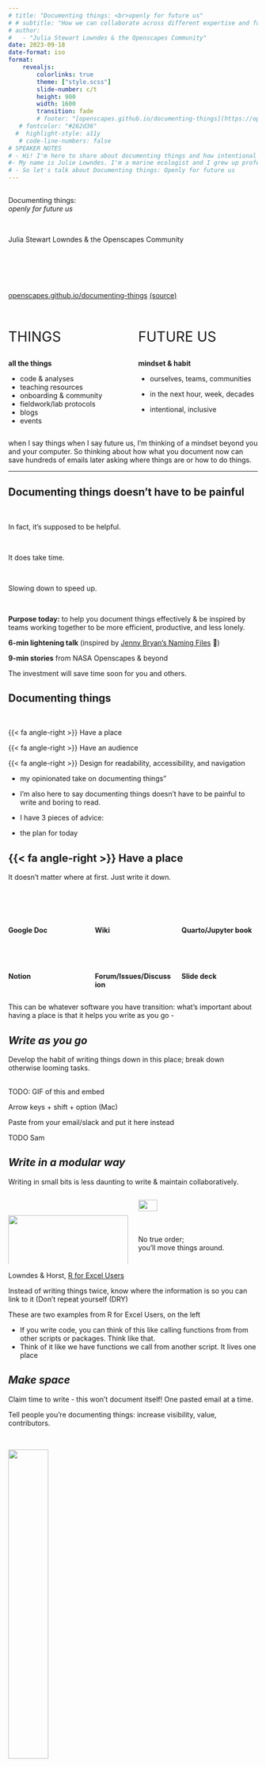 ```yaml
---
# title: "Documenting things: <br>openly for future us"
# # subtitle: "How we can collaborate across different expertise and focus on climate solutions"
# author: 
#   - "Julia Stewart Lowndes & the Openscapes Community"
date: 2023-09-18
date-format: iso
format:
    revealjs:
        colorlinks: true
        theme: ["style.scss"]
        slide-number: c/t
        height: 900
        width: 1600        
        transition: fade
        # footer: "[openscapes.github.io/documenting-things](https://openscapes.github.io/documenting-things/) [(source)](https://github.com/openscapes/documenting-things)"
   # fontcolor: "#262d36"
  #  highlight-style: a11y
   # code-line-numbers: false
# SPEAKER NOTES
# - Hi! I'm here to share about documenting things and how intentional approaches is helpling teams tackle hard challeges and change culture across organizations like NASA and NOAA communities supporting climate change research and action. 
#- My name is Julie Lowndes. I'm a marine ecologist and I grew up professionally in the R and Open science communities over past the 10 years. Documenting things has been a big part of shifting my career I now lead  a program called Openscapes. 
# - So let's talk about Documenting things: Openly for future us
---
```


## {#title-slide data-menu-title="Title Slide"}

::: {.custom-title .takeaway}
Documenting things: <br> *openly for future us* 
:::

<br>

::: {.subtitle}
Julia Stewart Lowndes & the Openscapes Community
:::

<br>
<br>
<br>
<br>

::: {.title-footer}
[openscapes.github.io/documenting-things](https://openscapes.github.io/documenting-things/) [(source)](https://github.com/openscapes/documenting-things)
:::

## 

::: columns
::: {.column width="45%"}
::: {style="font-size: 2em;"}
THINGS 
:::

**all the things**

-   code & analyses
-   teaching resources
-   onboarding & community
-   fieldwork/lab protocols
-   blogs
-   events
:::

::: {.column width="45%"}
::: {style="font-size: 2em;"}
FUTURE US
:::

**mindset & habit**
 
-   ourselves, teams, communities

-   in the next hour, week, decades

-   intentional, inclusive
:::
:::

::: notes
when I say things when I say future us, I'm thinking of a mindset beyond you and your computer. So thinking about how what you document now can save hundreds of emails later asking where things are or how to do things.
:::

---

## Documenting things doesn't have to be painful {.takeaway background="#53C9DF"}

<br>

::: fragment
In fact, it's supposed to be helpful.
:::

<br>

::: fragment
It does take time. 
:::

<br>

::: fragment
Slowing down to speed up. 
:::

<br>

::: fragment
**Purpose today:** to help you document things effectively & be inspired by teams working together to be more efficient, productive, and less lonely. 

::: {.yellow-bg}
**6-min lightening talk** (inspired by [Jenny Bryan's Naming Files](https://github.com/jennybc/how-to-name-files#how-to-name-files) 💙)
:::

<br-smaller>

::: {.white-bg}
**9-min stories** from NASA Openscapes & beyond
:::

:::

::: notes

The investment will save time soon for you and others.

:::

## **Documenting things** {background="#FFF6E1" .takeaway}

<br>

::: doc-things-text
{{< fa angle-right >}} Have a place

{{< fa angle-right >}} Have an audience

{{< fa angle-right >}} Design for readability, accessibility, and navigation
:::


::: notes
- my opinionated take on documenting things”

-   I'm also here to say documenting things doesn't have to be painful to write and boring to read.
-   I have 3 pieces of advice:
-   the plan for today
:::

## {{< fa angle-right >}} Have a place {background="#FFF6E1"}

It doesn't matter where at first. Just write it down. 

<br>

::: columns
::: {.column width="33%"}
<br>

**Google Doc**

<br>

<br>

**Notion**
:::

::: {.column width="33%"}
<br>

**Wiki**

<br>

<br>

**Forum/Issues/Discussion**
:::

::: {.column width="33%"}
<br>

**Quarto/Jupyter book**

<br>

<br>

**Slide deck**
:::
:::

::: notes
This can be whatever software you have transition: what's important about having a place is that it helps you write as you go -
:::

## *Write as you go* {background="#FFF6E1"}

Develop the habit of writing things down in this place; break down otherwise looming tasks.



<br> TODO: GIF of this and embed

Arrow keys + shift + option (Mac)

Paste from your email/slack and put it here instead



::: notes
TODO Sam
:::

## *Write in a modular way* {background="#FFF6E1"}

Writing in small bits is less daunting to write & maintain collaboratively.

::: columns
::: {.column width="50%"}
<br>

::: borderbox
![](images/modular-github-annotated.png){fig-alt="Screenshot of an e-book left navigation bar for R, RStudio, and RMarkdown, with subsections Summary, RStudio Orientation, Intro to RMarkdown, R code in the Console, R functions, Help pages, Commenting" width="100%"}
:::

::: center-text
Modular bits can be networked; not limited to linear flow. 
Don't repeat yourself ([DRY](https://en.wikipedia.org/wiki/Don%27t_repeat_yourself))!
:::
:::

::: {.column width="50%"}
::: borderbox
![](images/modular-r-for-excel.png){fig-alt="Screenshot of an e-book left navigation bar for R, RStudio, and RMarkdown, with subsections Summary, RStudio Orientation, Intro to RMarkdown, R code in the Console, R functions, Help pages, Commenting" width="40%"}
:::

::: center-text
No true order; <br>you'll move things around.
:::

:::
:::

::: ref-text
Lowndes & Horst, [R for Excel Users](https://rstudio-conf-2020.github.io/r-for-excel)
:::

::: notes
Instead of writing things twice, know where the information is so you can link to it (Don't repeat yourself (DRY)

These are two examples from R for Excel Users, on the left

-   If you write code, you can think of this like calling functions from from other scripts or packages. Think like that.
-   Think of it like we have functions we call from another script. It lives one place
:::

## *Make space* {background="#FFF6E1"}
Claim time to write - this won't document itself! One pasted email at a time.

Tell people you're documenting things: increase visibility, value, contributors.

<br>

![](images/AmySteiker-EarthdataClinic-DryRun2023-05-17.png){fig-alt="Screenshot of three people in Zoom that are screensharing writing documentation and in collaborating in jupyterhub" fig-align="center" width="40%"}

::: notes
Making it visible helps give it value. And find contributors.

Bigger lifts: put it on the calendar. Cowork with a colleague.

:::

## {{< fa angle-right >}} Have an audience {background="#FFF6E1"}

You're writing this for someone. Often, many audiences. 

Make it engaging - doesn't have to be dry or distant. 
 
::: borderbox
![](images/happy-git-with-r.png){fig-alt="Screenshot of Jenny Bryan's Happy Git With R book that has an image from the music video Whip that says Watch me Diff, Watch me Rebase" fig-align="center" width="55%"}
:::

::: ref-text
Bryan, [Happy Git with R](https://happygitwithr.com)
:::

::: notes
Picture talking to them
:::


## *Write in an inclusive tone* {background="#FFF6E1"}

We're in this together: Your readers are intelligent people, who are here to learn from you.

Consider your goals and style that welcome readers; e.g. avoid words that trivialize like 'simply'.

<br>

::: {.medium-body-text .blue-underline}
Thoughtful resources
:::

-   Purpose, Outcomes, Process ([POP](https://suzannehawkes.com/2010/04/09/pop-everything/))
-   Carpentries Curriculum Developers Handbook ([CDH](https://cdh.carpentries.org/))
-   eScience SnowEx Hackweek Team-building ([slides](https://docs.google.com/presentation/d/1qJDpFdS42kF5pcrbmxm1xFWzNoNamVrnMFelwAOh73Q/edit#slide=id.gddb97543ad_3_13) & [website](https://snowex-hackweek.github.io/website/))

<br>



::: notes


Write as if these different audiences are all in the room with you. directed toward different audiences


:::

## *Narrate code in small chunks* {background="#FFF6E1"}

Write short narrations for your code as you'd say it out loud.
Match this with your purpose; it's especially important for teaching.

<br>

::: borderbox
![](images/cloud-clinic-ex.png)
:::

::: ref-text
Amy Steiker & NASA Openscapes Mentors, [NASA Earthdata Cloud Clinic](https://nasa-openscapes.github.io/earthdata-cloud-cookbook/examples/Earthdata-cloud-clinic.html)
:::

<br>
Quarto now has a cool [code annotation](https://quarto.org/docs/authoring/code-annotation.html) feature to help!

::: notes
When we write tutorials with code, we write them as if we're teaching them outloud. What you would say is included. And we design the code in chunks for learners.
:::

## *Share it* {background="#FFF6E1"}
Share online so people can find it - readers, contributors, users. 

Consider permissions & leverage different technologies to leave breadcrumbs.

<br>

::: borderbox
[![](images/nmfs-opensci-508-breadcrumb.png){fig-alt="Screenshot of NOAA Fisheries Open Science Resource Book on the page with 508 Compliance. A red arrow points to blue text that says Recording of R UG Meeting and in red text says Internal link" width="65%"}](https://nmfs-opensci.github.io/ResourceBook/content/508_compliance.html)
:::

::: ref-text
NOAA Fisheries Open Science, [Resource Book](https://nmfs-opensci.github.io/ResourceBook/content/508_compliance.html)
:::

::: notes
Breadcrumbs. Internal link for NOAA Fisheries. That's ok. We can still all learn a lot by having as much public.

'as open as possible, as closed as necessary'
:::


## {{< fa angle-right >}} Design for readability, accessibility, & navigation {background="#FFF6E1"}

TODO: screenshot. Alison Hill? Desiree?

::: notes
-   aesthetics matter, and don't have to be super time-consuming
-   accessibility matters - can mean screenreaders, low bandwidth, paywalls/permissions, and much more
-   navigation mtters - helping Future Us find what we need
:::

## *Use section headers* {background="#FFF6E1"}

Section headers are important for screen readers to describe sections and flow.

You can anchor directly to them to share an anchored URL.

::: columns
::: {.column width="50%"}
::: borderbox
![](images/anchor-quarto-annotated.png){fig-alt="Screenshot of Quarto page with a Header anchored, indicated with a red circle and red arrow pointing to the url bar with text that says Clicking anchors URL" width="100%"}
:::

::: ref-text
Fay Lab, [The FayLab Manual](https://thefaylab.github.io/lab-manual/)
:::
:::

::: {.column width="50%"}
::: borderbox
![](images/anchor-gdoc-bookmark-annotated.png){fig-alt="Screenshot of Google Doc with a Bookmark inserted with a red arrow pointing from the Insert nav bar item that says Insert > Bookmark" width="95%"}
:::
::: ref-text
Clatterbuck et al, [3 approaches for the year of open science](https://openscapes.org/blog/2023-03-16-esip-winter-2023/).
:::

:::
:::




<br>

[Naming things](https://github.com/jennybc/how-to-name-files#how-to-name-files) 💙 is key here - "embrace the slug"



::: notes
Helps with accessibility since screen readers treat headers a specific way.
 
These are examples from Google Doc where you can insert a bookmark and Quarto where you can anchor in Markdown.

Maybe: Be Consistent - Not "example" and then 2nd example has a diff name. Indenting.
:::


## *Use text formatting* {background="#FFF6E1"}

Formatting helps your readers follow along. 

::: borderbox
![](images/format-fonts-links.png){fig-alt="Screenshot of a blog post where the hyperlinked text says Fire and Tree Mortality Database and the words tidymodels and geomtextpath are formatted for code" fig-align="center" width="80%"}
:::

::: ref-text
Horst, [Exploring tree outcomes following fires](https://allisonhorst.github.io/posts/2022-03-10-tree-mortality-fires/).
:::

<br>

Distinguish `code` with fonts; (in Markdown use backticks: \`code\` )

Hyperlink text like [Fire and Tree Mortality Database](https://doi.org/10.2737/RDS-2020-0001), not that this important thing is [here](https://doi.org/10.2737/RDS-2020-0001).


## *Alternative text ("alt text")* {background="#FFF6E1"}

::: notes
note alt text should not just repeat the caption (if you have one) it should be descriptive - paint the picture of whatever you’re talking about so someone with a screen reader can listen to the alt text and get the same details and take home messages as someone who can look at the image
:::

## **Documenting things** {background="#FFF6E1" .takeaway}

<br>

::: doc-things-text
{{< fa angle-right >}} Have a place

{{< fa angle-right >}} Have an audience

{{< fa angle-right >}} Design for readability, accessibility, and navigation
:::

## What's possible from this {background="#53C9DF" .centered .center}

::: notes
:::

## Putting a focus on documentation has enabled NASA<br>to collaborate across divisions and support users transitioning to Earthdata Cloud {.centered .center}

::: notes
So what are we talking about here
:::

##  {#nasa-beach-ball .center data-menu-title="NASA Beach Ball" background-video="videos/nasa_beach_ball_flat_360p.mp4" background-size="contain" background-color="#000000"}

::: notes
:::

## Teaching NASA Earthdata Cloud
### ...by learning as a community

![](images/nasa-openscapes-intro-slide-crop.png){fig-alt="Screenshot slide saying TODO IF KEEP" width="80%"}

::: ref-text
TODO ADD LOGOS Steiker et al, [Working with NASA Earthdata in the Cloud](https://docs.google.com/presentation/d/e/2PACX-1vSXgRRZpK9zDcq8Wxf9804GxamHDL69BkxEuDXaVHjexLD4q3sIvv61HLZZJRzCcEoHw-VBBH71lGJv/pub?start=false&loop=false&delayms=3000)
:::

## Place & space: Earthdata Cloud Cookbook
GitHub organization • Quarto notebook collection • 2i2c JupyterHub • Regular Coworking


::: columns
::: {.column width="50%"}
::: borderbox
![](){width="70%" fig-alt="Screenshot of NASA Openscapes GitHub organization"}
:::

::: borderbox
![](){width="70%" fig-alt="Screenshot of NASA Openscapes Cloud Cookbook made with Quarto"}
:::
:::

::: {.column width="50%"}
::: borderbox
![](images/tools-jupyterhub.png){fig-alt="Screenshot of JupyterHub interface" width="70%"}
:::

::: borderbox
![](images/amy-steiker-cloud-clinic-teaching.png){width="70%" fig-alt="Screenshot of Coworking"}
:::
:::
:::




quarto Cookbook, 

JupyterHub, 

regular coworking meetings & Slack

## Audience: Us first, then others

![](images/nasa-openscapes-shell.png){fig-alt="Diagram of a colorful shell-spiral shape with NASA Openscapes Mentors community values as a small image up top, then Data Center Staff, then End Users, then Open Science Community." fig-align="center" width="80%"}

::: ref-text
Steiker et al, [Working with NASA Earthdata in the Cloud](https://docs.google.com/presentation/d/e/2PACX-1vSXgRRZpK9zDcq8Wxf9804GxamHDL69BkxEuDXaVHjexLD4q3sIvv61HLZZJRzCcEoHw-VBBH71lGJv/pub?start=false&loop=false&delayms=3000)
:::

::: notes
us as we onboard = as we start. crumb trail as we learn. 
as we figure things out, we make a crumb trail no matter how small it is

-   Contributing section was early addition; how to access our cloud infrastructure

:::

## Design: Meet people where they are 
We don't assume experience. Workflows: `.ipynb`, `.Rmd`; VSCode, Jupyter, RStudio, MATLAB.

::: borderbox
![](images/cookbook-onboarding-annotated.png){fig-alt="Screenshot of a quarto e-book called NASA Earthdata Cloud Cookbook with a red box around the left navigation bar section that says Contributing. The main page we see says Onboarding Mentors with subsections like Welcome to the mentor community! and Mentor schedule, tooling checklist" fig-align="center" width="60%"}
:::

::: ref-text
NASA Openscapes Community, [NASA Earthdata Cloud Cookbook](https://nasa-openscapes.github.io/earthdata-cloud-cookbook/contributing/onboarding)
:::

::: notes
Focus on onboarding

Don't assume
:::

## Design: Reuse & complement existing work

::: columns
::: {.column width="50%"}

<br>
![](images/divio.png){fig-alt="Screenshot of Divios Documentation system: a black square with four quadrants labeled Tutorials, How To Guides, Reference, and Explanation" fig-align="center"}

::: ref-text
Daniele Procida & Divio, [The Documentation System](https://documentation.divio.com/)
:::

<br>

**Framework** - helped NASA Mentors focus on learning & problem oriented documentation.
:::

::: {.column width="50%"}
<br>

![](images/open-communities.png){fig-alt="Screenshot of 20 logos from different open communities including Transfor to Open Science, Ladies of Landsat, Posit, rOpenSci, and The Turing Way" fig-align="center" width="82%"}


::: ref-text
Bri Lind at the NASA Hyperwall, [Getting to Know Open Science](https://docs.google.com/presentation/d/1uMfh0ssHGDuJ9q8pcRk8-qIerkywE4X-E_KP4CiptKc/edit#slide=id.g23d8f62188b_2_96)
:::

<br>

**Open community** - helped NASA Mentors learn, scope, co-develop, and share.

:::
:::

::: notes
TMentors found it really helpful to have a framework for thinking of this documentation.
:::

##  What's possible from this {background="#53C9DF" .centered}


::: notes
from a documentation perspective
:::


## Putting a focus on documentation has enabled <br>the NASA Openscapes community to grow<br>through intentional onboarding over 3 years {background="#d2e3f3" .centered}

::: notes
Maintainance isn't terrible; onboarding new folks & increasing user-contributors

Communities don't grow on their own. We've been explicit about onboarding. 
:::



## 3 places for 3 audiences, designed for onboarding {background="#d2e3f3"}

<br>

::: columns
::: {.column width="33%"}
**Place: [Project website](https://nasa-openscapes.github.io)** 

Audience: NASA Leadership

::: borderbox
[![](images/website-nasa-openscapes.png){fig-alt="Screenshot of the project website for NASA Openscapes, with a blue navigation bar across the top and NASA and Openscapes logos in the center"}](https://nasa-openscapes.github.io/earthdata-cloud-cookbook/)
:::


Visibility, <br>welcome participation, <br>info lives outside email

:::

::: {.column width="33%"}
**[Earthdata Cloud Cookbook](https://nasa-openscapes.github.io/earthdata-cloud-cookbook/)**

NASA Mentors

::: borderbox
[![](images/cookbook-onboarding.png){fig-alt="Screenshot of an e-book made with Quarto for the NASA Cloud Cookbook"}](https://nasa-openscapes.github.io/earthdata-cloud-cookbook/)
:::

Welcome,<br> access comms & tech,<br> contribute, code review
:::

::: {.column width="33%"}
**[Approach Guide](https://openscapes.github.io/approach-guide)**

Openscapes team

::: borderbox
![](images/approach-guide.png){fig-alt="Screenshot of a Quarto site that is a guide of the Openscapes Approach"}
:::

How we work, <br>purpose, facilitation, <br> checklists & timelines
:::
:::

::: notes

Website: 

Cookbook: 

Approach Guide: 

:::

##  What's possible from this {background="#53C9DF" .centered}

## Putting a focus on documentation has enabled other organizations reuse this approach {background="#FAE3E3" .centered}

<br>

TODO: logos: NOAA, Cal EPA, Pathways to Open Science

::: notes
and everything we've done here we're applying to NOAA Fis" other huge impact audiences
:::


## Documenting things ... 

:::fragment
### Is important 

- Helps people feel less lost and like they belong
- Saves time - fewer emails asking where things are
- Make invisible work visible 

:::

::: fragment
### Takes time

- Part of the job. Paid time.
- Learning and inspiration is cyclical - Jenny Bryan Naming things
- Reuse, don't reinvent. 

:::

## Documenting things: Best advice to get started

TODO: BRING IN OUR EDITORIAL HERE
We documented this in an Editorial

MAKE SPACE

Take these concepts to new places

::: fragment
::: yellow-bg
::: doc-things-text
{{< fa angle-right >}} Have a place

{{< fa angle-right >}} Have an audience

{{< fa angle-right >}} Design for readability, accessibility, and navigation
:::
:::
:::

::: notes
-   With these 3 things I gave you with the lightening talk, this is possible
    -   Doesn't have to be painful, doesn't have to be hard, can accomplish great things.
:::

## Thank you

TODO

Sam Csik for CSS help

## Resources

TODO

